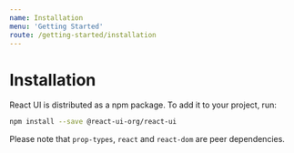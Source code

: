 ```yaml
---
name: Installation
menu: 'Getting Started'
route: /getting-started/installation
---
```


# Installation

React UI is distributed as a npm package. To add it to your project, run:

```bash
npm install --save @react-ui-org/react-ui
```

Please note that `prop-types`, `react` and `react-dom` are peer dependencies.
